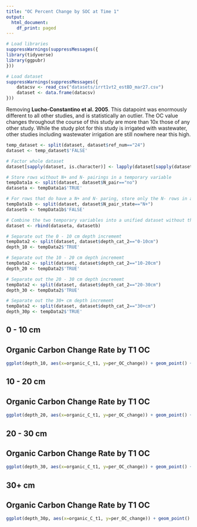 ```yaml
---
title: "OC Percent Change by SOC at Time 1"
output:
  html_document:
    df_print: paged
---
```


```r
# Load libraries
suppressWarnings(suppressMessages({
library(tidyverse)
library(ggpubr)
}))
```

```r
# Load dataset
suppressWarnings(suppressMessages({
    datacsv <- read_csv("datasets/irrt1vt2_estBD_mar27.csv")
    dataset <- data.frame(datacsv)
}))
```

Removing <b>Lucho-Constantino et al. 2005</b>. This datapoint was enormously different to all other studies, and is statistically an outlier. The OC value changes throughout the course of this study are more than 10x those of any other study. While the study plot for this study is irrigated with wastewater, other studies including wastewater irrigation are still nowhere near this high.

```r
temp_dataset <- split(dataset, dataset$ref_num=="24")
dataset <- temp_dataset$'FALSE'
```


```r
# Factor whole dataset
dataset[sapply(dataset, is.character)] <- lapply(dataset[sapply(dataset, is.character)], as.factor)

# Store rows without N+ and N- pairings in a temporary variable
tempData1a <- split(dataset, dataset$N_pair=="no")
dataseta <- tempData1a$'TRUE'

# For rows that do have a N+ and N- paring, store only the N- rows in a temporary variable
tempData1b <- split(dataset, dataset$N_pair_state=="N+")
datasetb <- tempData1b$'FALSE'

# Combine the two temporary variables into a unified dataset without the N+ treatments where such pairings exist in the dataset
dataset <- rbind(dataseta, datasetb)

# Separate out the 0 - 10 cm depth incrememt
tempData2 <- split(dataset, dataset$depth_cat_2=="0-10cm")
depth_10 <- tempData2$'TRUE'

# Separate out the 10 - 20 cm depth incrememt
tempData2 <- split(dataset, dataset$depth_cat_2=="10-20cm")
depth_20 <- tempData2$'TRUE'

# Separate out the 20 - 30 cm depth incrememt
tempData2 <- split(dataset, dataset$depth_cat_2=="20-30cm")
depth_30 <- tempData2$'TRUE'

# Separate out the 30+ cm depth incrememt
tempData2 <- split(dataset, dataset$depth_cat_2=="30+cm")
depth_30p <- tempData2$'TRUE'
```


## 0 - 10 cm
## Organic Carbon Change Rate by T1 OC

```r
ggplot(depth_10, aes(x=organic_C_t1, y=per_OC_change)) + geom_point() + geom_smooth(method=lm)
```


## 10 - 20 cm
## Organic Carbon Change Rate by T1 OC

```r
ggplot(depth_20, aes(x=organic_C_t1, y=per_OC_change)) + geom_point() + geom_smooth(method=lm)
```


## 20 - 30 cm
## Organic Carbon Change Rate by T1 OC

```r
ggplot(depth_30, aes(x=organic_C_t1, y=per_OC_change)) + geom_point() + geom_smooth(method=lm)
```


## 30+ cm
## Organic Carbon Change Rate by T1 OC

```r
ggplot(depth_30p, aes(x=organic_C_t1, y=per_OC_change)) + geom_point() + geom_smooth(method=lm)
```





